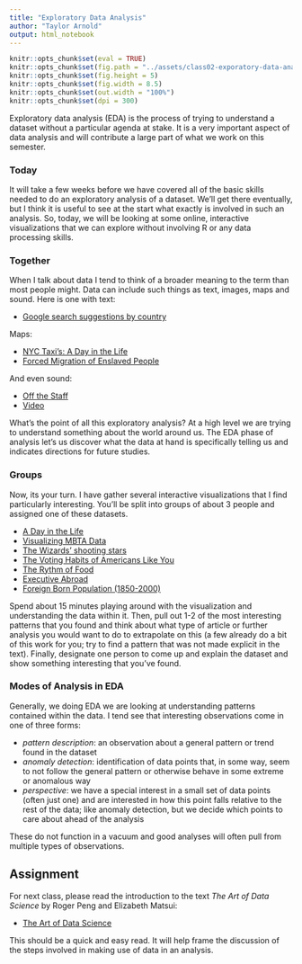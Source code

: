 ```yaml
---
title: "Exploratory Data Analysis"
author: "Taylor Arnold"
output: html_notebook
---
```


```r
knitr::opts_chunk$set(eval = TRUE)
knitr::opts_chunk$set(fig.path = "../assets/class02-exporatory-data-analysis/")
knitr::opts_chunk$set(fig.height = 5)
knitr::opts_chunk$set(fig.width = 8.5)
knitr::opts_chunk$set(out.width = "100%")
knitr::opts_chunk$set(dpi = 300)
```

Exploratory data analysis (EDA) is the process of trying to
understand a dataset without a particular agenda at stake.
It is a very important aspect of data analysis and will contribute
a large part of what we work on this semester.

### Today

It will take a few weeks before we have covered all of the basic
skills needed to do an exploratory analysis of a dataset. We'll get
there eventually, but I think it is useful to see at the start what
exactly is involved in such an analysis. So, today, we will be
looking at some online, interactive visualizations that we can
explore without involving R or any data processing skills.

### Together

When I talk about data I tend to think of a broader meaning to the
term than most people might. Data can include such things as text,
images, maps and sound. Here is one with text:

- [Google search suggestions by country](https://noahveltman.com/suggest/)

Maps:

- [NYC Taxi's: A Day in the Life](http://chriswhong.github.io/nyctaxi/)
- [Forced Migration of Enslaved People](https://dsl.richmond.edu/panorama/forcedmigration/)

And even sound:

- [Off the Staff](https://www.c82.net/offthestaff/)
- [Video](https://www.youtube.com/watch?list=PLw6QMmIiPBlU_dElMDoJn4RUBvpp_bUwi&v=DxkpN4PUOzA)

What's the point of all this exploratory analysis? At a high level
we are trying to understand something about the world around us.
The EDA phase of analysis let's us discover what the data at hand
is specifically telling us and indicates directions for future
studies.

### Groups

Now, its your turn. I have gather several interactive visualizations
that I find particularly interesting. You'll be split into groups of
about 3 people and assigned one of these datasets.

- [A Day in the Life](http://flowingdata.com/2015/12/15/a-day-in-the-life-of-americans/)
- [Visualizing MBTA Data](http://mbtaviz.github.io/)
- [The Wizards’ shooting stars](http://www.washingtonpost.com/wp-srv/special/sports/wizards-shooting-stars/)
- [The Voting Habits of Americans Like You](https://www.nytimes.com/interactive/2016/06/10/upshot/voting-habits.html)
- [The Rythm of Food](http://rhythm-of-food.net/#explore)
- [Executive Abroad](https://dsl.richmond.edu/panorama/executiveabroad/)
- [Foreign Born Population (1850-2000)](https://dsl.richmond.edu/panorama/foreignborn/)

Spend about 15 minutes playing around with the visualization and
understanding the data within it. Then, pull out 1-2 of the most
interesting patterns that you found and think about what type of
article or further analysis you would want to do to extrapolate
on this (a few already do a bit of this work for you; try to find
a pattern that was not made explicit in the text). Finally, designate
one person to come up and explain the dataset and show something
interesting that you've found.

### Modes of Analysis in EDA

Generally, we doing EDA we are looking at understanding patterns
contained within the data. I tend see that interesting observations
come in one of three forms:

- *pattern description*: an observation about a general pattern
or trend found in the dataset
- *anomaly detection*: identification of data points that, in some
way, seem to not follow the general pattern or otherwise behave
in some extreme or anomalous way
- *perspective*: we have a special interest in a small set of data
points (often just one) and are interested in how this point falls
relative to the rest of the data; like anomaly detection, but we
decide which points to care about ahead of the analysis

These do not function in a vacuum and good analyses will often pull
from multiple types of observations.

## Assignment

For next class, please read the introduction to the text *The Art
of Data Science* by Roger Peng and Elizabeth Matsui:

- [The Art of Data Science](../assets/pdfs/art-of-data-science.pdf)

This should be a quick and easy read. It will help frame the discussion of the
steps involved in making use of data in an analysis.



